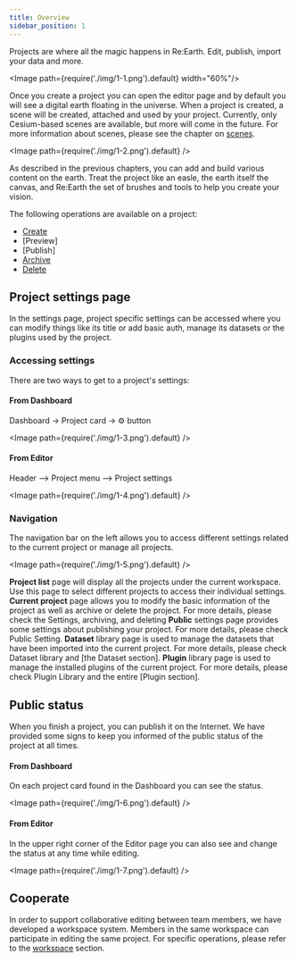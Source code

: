 ```yaml
---
title: Overview
sidebar_position: 1
---
```


Projects are where all the magic happens in Re:Earth. Edit, publish, import your data and more.

<Image path={require('./img/1-1.png').default} width="60%"/>

Once you create a project you can open the editor page and by default you will see a digital earth floating in the universe. When a project is created, a scene will be created, attached and used by your project. Currently, only Cesium-based scenes are available, but more will come in the future. For more information about scenes, please see the chapter on [scenes](/user-manual/scene/ideas-of-scene).

<Image path={require('./img/1-2.png').default} />

As described in the previous chapters, you can add and build various content on the earth. Treat the project like an easle, the earth itself the canvas, and Re:Earth the set of brushes and tools to help you create your vision.

The following operations are available on a project:

- [Create](/user-manual/project-and-workspace/project/create-a-new-project)
- [Preview]
- [Publish]
- [Archive](/user-manual/project-and-workspace/project/settings-archiving-and-deleting)
- [Delete](/user-manual/project-and-workspace/project/settings-archiving-and-deleting)

## Project settings page

In the settings page, project specific settings can be accessed where you can modify things like its title or add basic auth, manage its datasets or the plugins used by the project.

### Accessing settings

There are two ways to get to a project's settings:

#### From Dashboard

Dashboard -> Project card -> ⚙️ button

<Image path={require('./img/1-3.png').default} />

#### From Editor

Header —> Project menu —> Project settings

<Image path={require('./img/1-4.png').default} />

### Navigation

The navigation bar on the left allows you to access different settings related to the current project or manage all projects.

<Image path={require('./img/1-5.png').default} />

<Order>
  <List>
    <strong>Project list</strong> page will display all the projects under the current workspace. Use this page to select different projects to access their individual settings.
  </List>
  <List>
    <strong>Current project</strong> page allows you to modify the basic information of the project as well as archive or delete the project. For more details, please check the <Link to="/user-manual/project-and-workspace/project/settings-archiving-and-deleting">Settings, archiving, and deleting</Link></List>
  <List>
    <strong>Public</strong> settings page provides some settings about publishing your project. For more details, please check <Link to="/user-manual/project-and-workspace/project/public-settings">Public Setting</Link>.
  </List>
  <List>
    <strong>Dataset</strong> library page is used to manage the datasets that have been imported into the current project. For more details, please check <Link to="/user-manual/project-and-workspace/project/dataset-library">Dataset library</Link> and [the Dataset section].
  </List>
  <List>
    <strong>Plugin</strong> library page is used to manage the installed plugins of the current project. For more details, please check <Link to="/user-manual/project-and-workspace/project/plugin-library">Plugin Library</Link> and the entire [Plugin section].
  </List>
</Order>

## Public status

When you finish a project, you can publish it on the Internet. We have provided some signs to keep you informed of the public status of the project at all times.

#### From Dashboard

On each project card found in the Dashboard you can see the status.

<Image path={require('./img/1-6.png').default} />

#### From Editor

In the upper right corner of the Editor page you can also see and change the status at any time while editing.

<Image path={require('./img/1-7.png').default} />

## Cooperate

In order to support collaborative editing between team members, we have developed a workspace system. Members in the same workspace can participate in editing the same project. For specific operations, please refer to the [workspace](/user-manual/project-and-workspace/workspace/overview) section.
